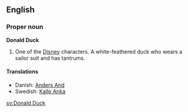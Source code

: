 ==English==
===Proper noun===
'''Donald Duck'''
# One of the [[Disney]] characters.  A white-feathered duck who wears a sailor suit and has tantrums.

====Translations====
*Danish: [[Anders And]] 
*Swedish: [[Kalle Anka]]

[[sv:Donald Duck]]